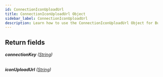 ```yaml
---
id: ConnectionIconUploadUrl
title: ConnectionIconUploadUrl Object
sidebar_label: ConnectionIconUploadUrl
description: Learn how to use the ConnectionIconUploadUrl Object for Builder's API.
---
```


## Return fields

###### <b>connectionKey</b> ([String](/composer/builder/api/schema/scalar/String.mdx))

###### <b>iconUploadUrl</b> ([String](/composer/builder/api/schema/scalar/String.mdx))
